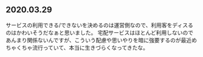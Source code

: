 
## 2020.03.29


サービスの利用できる/できないを決めるのは運営側なので、利用客をディスるのはかわいそうだなぁと思いました。
宅配サービスはほとんど利用しないのであんまり関係ないんですが、こういう配慮や思いやりを暗に強要するのが最近めちゃくちゃ流行っていて、本当に生きづらくなってきたな。

<TwitterCard id='1244117298052390912' />

